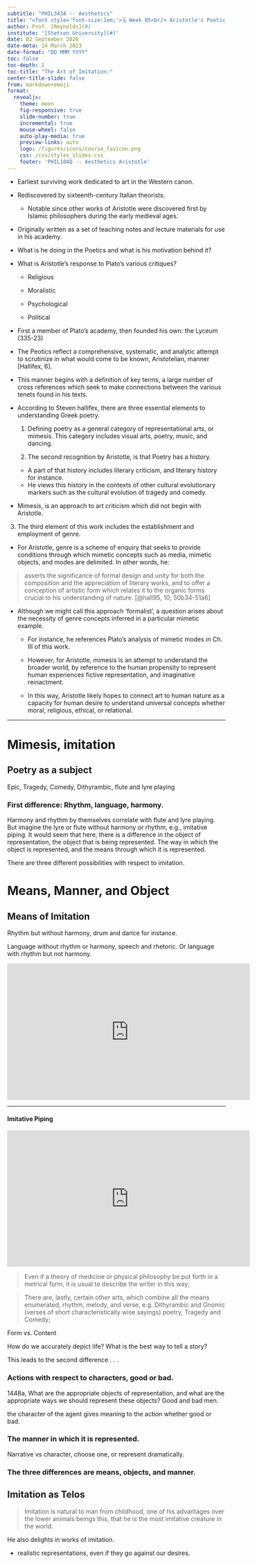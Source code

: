 ```yaml
---
subtitle: "PHIL343A -- Aesthetics"
title: "<font style='font-size:1em;'>🗓️ Week 05<br/> Aristotle's Poetics</font>"
author: Prof. [Reynolds](#)
institute: '[Stetson University](#)'
date: 02 September 2026
date-meta: 14 March 2023
date-format: "DD MMM YYYY"
toc: false
toc-depth: 1
toc-title: "The Art of Imitation:"
center-title-slide: false
from: markdown+emoji
format:
  revealjs:
    theme: moon
    fig-responsive: true
    slide-number: true
    incremental: true
    mouse-wheel: false
    auto-play-media: true
    preview-links: auto
    logo: /figures/icons/course_favicon.png
    css: /css/styles_slides.css
    footer: 'PHIL104Q -- Aesthetics Aristotle'
---
```


* Earliest surviving work dedicated to art in the Western canon.

* Rediscovered by sixteenth-century Italian theorists.

  * Notable since other works of Aristotle were discovered first by Islamic philosophers during the early medieval ages.

* Originally written as a set of teaching notes and lecture materials for use in his academy.

* What is he doing in the Poetics and what is his motivation behind it?

* What is Aristotle's response to Plato's various critiques?

  * Religious

  * Moralistic

  * Psychological

  * Political

* First a member of Plato's academy, then founded his own: the Lyceum (335-23)

* The Peotics reflect a comprehensive, systematic, and analytic attempt to scrutinize in what would come to be known, Aristotelian, manner [Hallifex, 6].

* This manner begins with a definition of key terms, a large number of cross references which seek to make connections between the various tenets found in his texts.

* According to Steven hallifex, there are three essential elements to understanding Greek poetry.

  1. Defining poetry as a general category of representational arts, or mimesis. This category includes visual arts, poetry, music, and dancing.

  2. The second recognition by Aristotle, is that Poetry has a history.
    * A part of that history includes literary criticism, and literary history for instance.
    * He views this history in the contexts of other cultural evolutionary markers such as the cultural evolution of tragedy and comedy.

* Mimesis, is an approach to art criticism which did not begin with Aristotle.

3. The third element of this work includes the establishment and employment of genre.

  * For Aristotle, genre is a scheme of enquiry that seeks to provide conditions through which mimetic concepts such as media, mimetic objects, and modes are delimited. In other words, he:

> asserts the significance of formal design and unity for both the composition and the appreciation of literary works, and to offer a conception of artistic form which relates it to the organic forms crucial to his understanding of nature. [@hall95, 10; 50b34-51a6]

* Although we might call this approach 'formalist', a question arises about the necessity of genre concepts inferred in a particular mimetic example.

  * For instance, he references Plato's analysis of mimetic modes in Ch. III of this work.

  * However, for Aristotle, mimesis is an attempt to understand the broader world, by reference to the human propensity to represent human experiences fictive representation, and imaginative reinactment.

  * In this way, Aristotle likely hopes to connect art to human nature as a capacity for human desire to understand universal concepts whether moral, religious, ethical, or relational.

---

# Mimesis, imitation

## Poetry as a subject

Epic, Tragedy, Comedy, Dithyrambic, flute and lyre playing

### First difference: Rhythm, language, harmony.

Harmony and rhythm by themselves correlate with flute and lyre playing. But imagine the lyre or flute without harmony or rhythm, e.g., imitative piping. It would seem that here, there is a difference in the object of representation, the object that is being represented. The way in which the object is represented, and the means through which it is represented.

There are three different possibilities with respect to imitation.

# Means, Manner, and Object

## Means of Imitation

Rhythm but without harmony, drum and dance for instance.

Language without rhythm or harmony, speech and rhetoric. Or language with rhythm but not harmony.

<iframe width="560" height="315" src="https://www.youtube.com/embed/7Kt_Ym-SEF8?si=uI93aQ9QcrSymejy&amp;start=14" title="YouTube video player" frameborder="0" allow="accelerometer; autoplay; clipboard-write; encrypted-media; gyroscope; picture-in-picture; web-share" referrerpolicy="strict-origin-when-cross-origin" allowfullscreen></iframe>

---

#### Imitative Piping

<iframe width="560" height="315" src="https://www.youtube.com/embed/Q3d7cKCyssA?si=lbvffxYTwdi5ayYu" title="YouTube video player" frameborder="0" allow="accelerometer; autoplay; clipboard-write; encrypted-media; gyroscope; picture-in-picture; web-share" referrerpolicy="strict-origin-when-cross-origin" allowfullscreen></iframe>

::: {.notes}

> Even if a theory of medicine or physical philosophy be put forth in a metrical form, it is usual to describe the writer in this way;

> There are, lastly, certain other arts, which combine all the means enumerated, rhythm, melody, and verse, e.g. Dithyrambic and Gnomic (verses of short characteristically wise sayings) poetry, Tragedy and Comedy;

Form vs. Content

How do we accurately depict life? What is the best way to tell a story?

This leads to the second difference . . .

:::

### Actions with respect to characters, good or bad.

1448a, What are the appropriate objects of representation, and what are the appropriate ways we should represent these objects? Good and bad men.

the character of the agent gives meaning to the action whether good or bad.

### The manner in which it is represented.

Narrative vs character, choose one, or represent dramatically.

### The three differences are means, objects, and manner.

## Imitation as Telos

> Imitation is natural to man from childhood, one of his advantages over the lower animals beings this, that he is the most imitative creature in the world.

He also delights in works of imitation.

* realistic representations, even if they go against our desires.
